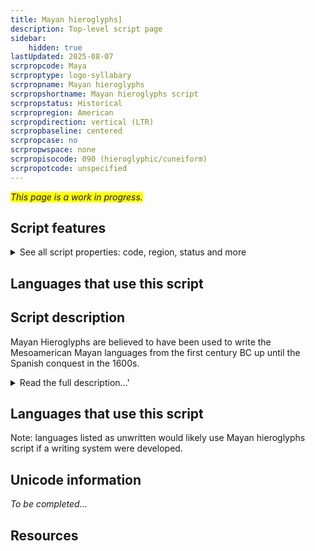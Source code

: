 ```yaml
---
title: Mayan hieroglyphs]
description: Top-level script page
sidebar:
    hidden: true
lastUpdated: 2025-08-07
scrpropcode: Maya
scrproptype: logo-syllabary
scrpropname: Mayan hieroglyphs
scrpropshortname: Mayan hieroglyphs script
scrpropstatus: Historical
scrpropregion: American
scrpropdirection: vertical (LTR)
scrpropbaseline: centered
scrpropcase: no
scrpropwspace: none
scrpropisocode: 090 (hieroglyphic/cuneiform)
scrpropotcode: unspecified
---
```


<span style='background-color:yellow'>_This page is a work in progress._</span>


## Script features

<details>
<summary> See all script properties: code, region, status and more</summary>
<ScriptInfo />
</details>

## Languages that use this script

<WsList script='Maya' wsMax='5' />

## Script description

Mayan Hieroglyphs are believed to have been used to write the Mesoamerican Mayan languages from the first century BC up until the Spanish conquest in the 1600s.

<details><summary>Read the full description...'</summary>_Not yet available._</details>

## Languages that use this script

Note: languages listed as unwritten would likely use Mayan hieroglyphs script if a writing system were developed.

<WsList script='Maya' wsMax='5' />

## Unicode information

_To be completed..._

## Resources

<ScriptResources detailSummary='seemore' />

